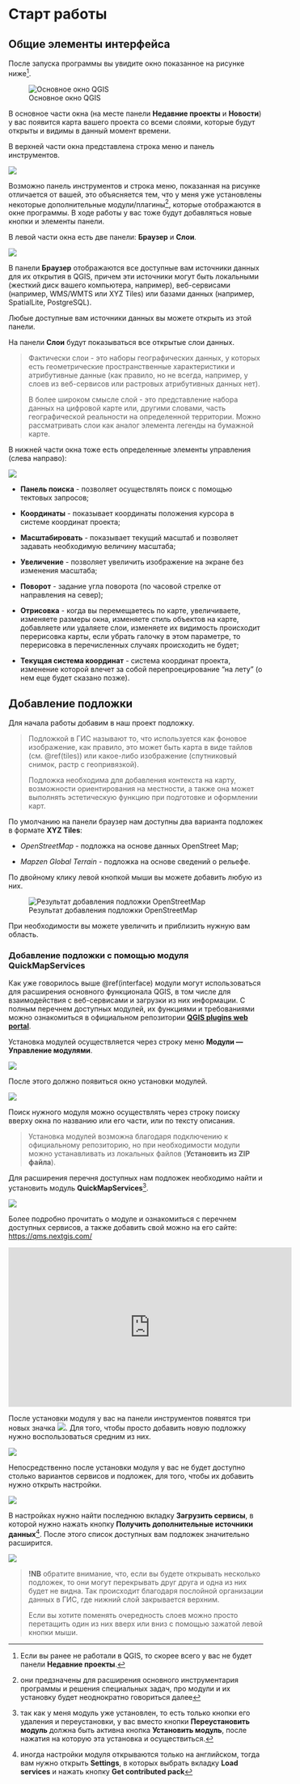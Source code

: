 # Старт работы {#start}

## Общие элементы интерфейса {#interface}

После запуска программы вы увидите окно показанное на рисунке ниже[^03-start-1].

[^03-start-1]: Если вы ранее не работали в QGIS, то скорее всего у вас не будет панели **Недавние проекты**.

![Основное окно QGIS](images/1.png)

В основное части окна (на месте панели **Недавние проекты** и **Новости**) у вас появится карта вашего проекта со всеми слоями, которые будут открыты и видимы в данный момент времени.

В верхней части окна представлена строка меню и панель инструментов.

![](images/2.png)

Возможно панель инструментов и строка меню, показанная на рисунке отличается от вашей, это объясняется тем, что у меня уже установлены некоторые дополнительные модули/плагины[^03-start-2], которые отображаются в окне программы. В ходе работы у вас тоже будут добавляться новые кнопки и элементы панели.

[^03-start-2]: они предзначены для расширения основного инструментария программы и решения специальных задач, про модули и их установку будет неоднократно говориться далее

В левой части окна есть две панели: **Браузер** и **Слои**.

![](images/3.png)

В панели **Браузер** отображаются все доступные вам источники данных для их открытия в QGIS, причем эти источники могут быть локальными (жесткий диск вашего компьютера, например), веб-сервисами (например, WMS/WMTS или XYZ Tiles) или базами данных (например, SpatialLite, PostgreSQL).

Любые доступные вам источники данных вы можете открыть из этой панели.

На панели **Слои** будут показываться все открытые слои данных.

> Фактически слои - это наборы географических данных, у которых есть геометрические пространственные характеристики и атрибутивные данные (как правило, но не всегда, например, у слоев из веб-сервисов или растровых атрибутивных данных нет).
>
> В более широком смысле слой - это представление набора данных на цифровой карте или, другими словами, часть географической реальности на определенной территории. Можно рассматривать слои как аналог элемента легенды на бумажной карте.

В нижней части окна тоже есть определенные элементы управления (слева направо):

![](images/4.png)

-   **Панель поиска** - позволяет осуществлять поиск с помощью тектовых запросов;

-   **Координаты** - показывает координаты положения курсора в системе координат проекта;

-   **Масштабировать** - показывает текущий масштаб и позволяет задавать необходимую величину масштаба;

-   **Увеличение** - позволяет увеличить изображение на экране без изменения масштаба;

-   **Поворот** - задание угла поворота (по часовой стрелке от направления на север);

-   **Отрисовка** - когда вы перемещаетесь по карте, увеличиваете, изменяете размеры окна, изменяете стиль объектов на карте, добавляете или удаляете слои, изменяете их видимость происходит перерисовка карты, если убрать галочку в этом параметре, то перерисовка в перечисленных случаях происходить не будет;

-   **Текущая система координат** - система координат проекта, изменение которой влечет за собой перепроецирование "на лету" (о нем еще будет сказано позже).

## Добавление подложки {#basemap}

Для начала работы добавим в наш проект подложку.

> Подложкой в ГИС называют то, что используется как фоновое изображение, как правило, это может быть карта в виде тайлов (см. \@ref(tiles)) или какое-либо изображение (спутниковый снимок, растр с геопривязкой).
>
> Подложка необходима для добавления контекста на карту, возможности ориентирования на местности, а также она может выполнять эстетическую функцию при подготовке и оформлении карт.

По умолчанию на панели браузер нам доступны два варианта подложек в формате **XYZ Tiles**:

-   *OpenStreetMap* - подложка на основе данных OpenStreet Map;

-   *Mapzen Global Terrain* - подложка на основе сведений о рельефе.

По двойному клику левой кнопкой мыши вы можете добавить любую из них.

![Результат добавления подложки OpenStreetMap](images/5.png)

При необходимости вы можете увеличить и приблизить нужную вам область.

### Добавление подложки с помощью модуля QuickMapServices {#QMS}

Как уже говорилось выше \@ref(interface) модули могут использоваться для расширения основного функционала QGIS, в том числе для взаимодействия с веб-сервисами и загрузки из них информации. С полным перечнем доступных модулей, их функциями и требованиями можно ознакомиться в официальном репозитории [**QGIS plugins web portal**](https://plugins.qgis.org/).

Установка модулей осуществляется через строку меню **Модули --- Управление модулями**.

![](images/6.png)

После этого должно появиться окно установки модулей.

![](images/7.png)

Поиск нужного модуля можно осуществлять через строку поиску вверху окна по названию или его части, или по тексту описания.

> Установка модулей возможна благодаря подключению к официальному репозиторию, но при необходимости модули можно устанавливать из локальных файлов (**Установить из ZIP файла**).

Для расширения перечня доступных нам подложек необходимо найти и установить модуль **QuickMapServices**[^03-start-3].

[^03-start-3]: так как у меня модуль уже установлен, то есть только кнопки его удаления и переустановки, у вас вместо кнопки **Переустановить модуль** должна быть активна кнопка **Установить модуль**, после нажатия на которую эта установка и осуществиться.

![](images/8.png)

Более подробно прочитать о модуле и ознакомиться с перечнем доступных сервисов, а также добавить свой можно на его сайте: <https://qms.nextgis.com/>

```{=html}
<iframe width="560" height="315" src="https://www.youtube.com/embed/lw_v0GlZzcE?si=XUOspMhzjY7zuhi_" title="YouTube video player" frameborder="0" allow="accelerometer; autoplay; clipboard-write; encrypted-media; gyroscope; picture-in-picture; web-share" allowfullscreen></iframe>
```
После установки модуля у вас на панели инструментов появятся три новых значка ![](images/9.png). Для того, чтобы просто добавить новую подложку нужно воспользоваться средним из них.

![](images/10.png)

Непосредственно после установки модуля у вас не будет доступно столько вариантов сервисов и подложек, для того, чтобы их добавить нужно открыть настройки.

![](images/11.png)

В настройках нужно найти последнюю вкладку **Загрузить сервисы**, в которой нужно нажать кнопку **Получить дополнительные источники данных**[^03-start-4]. После этого список доступных вам подложек значительно расширится.

[^03-start-4]: иногда настройки модуля открываются только на английском, тогда вам нужно открыть **Settings**, в которых выбрать вкладку **Load services** и нажать кнопку **Get contributed pack**

![](images/12.png)

> **!NB** обратите внимание, что, если вы будете открывать несколько подложек, то они могут перекрывать друг друга и одна из них будет не видна. Так происходит благодаря послойной организации данных в ГИС, где нижний слой закрывается верхним.
>
> Если вы хотите поменять очередность слоев можно просто перетащить один из них вверх или вниз с помощью зажатой левой кнопки мыши.
